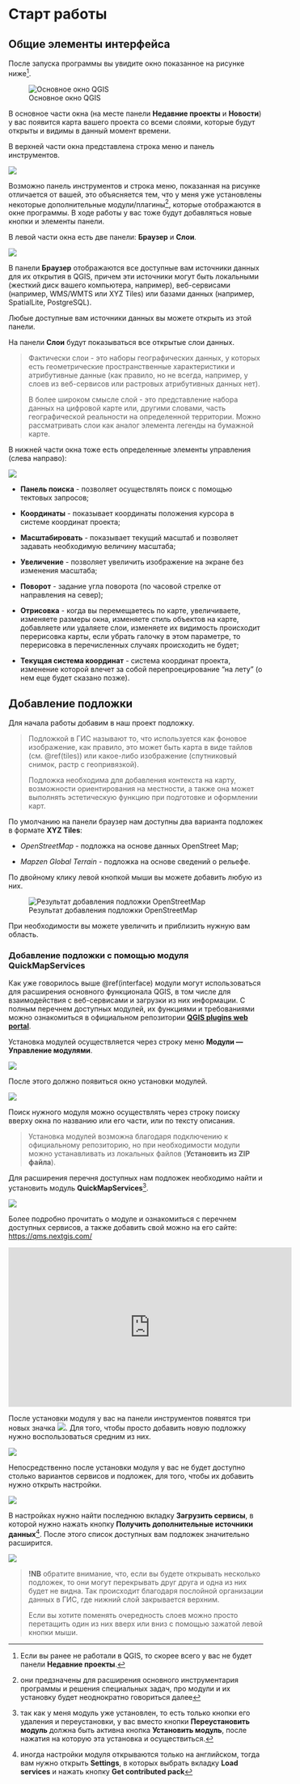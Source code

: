 # Старт работы {#start}

## Общие элементы интерфейса {#interface}

После запуска программы вы увидите окно показанное на рисунке ниже[^03-start-1].

[^03-start-1]: Если вы ранее не работали в QGIS, то скорее всего у вас не будет панели **Недавние проекты**.

![Основное окно QGIS](images/1.png)

В основное части окна (на месте панели **Недавние проекты** и **Новости**) у вас появится карта вашего проекта со всеми слоями, которые будут открыты и видимы в данный момент времени.

В верхней части окна представлена строка меню и панель инструментов.

![](images/2.png)

Возможно панель инструментов и строка меню, показанная на рисунке отличается от вашей, это объясняется тем, что у меня уже установлены некоторые дополнительные модули/плагины[^03-start-2], которые отображаются в окне программы. В ходе работы у вас тоже будут добавляться новые кнопки и элементы панели.

[^03-start-2]: они предзначены для расширения основного инструментария программы и решения специальных задач, про модули и их установку будет неоднократно говориться далее

В левой части окна есть две панели: **Браузер** и **Слои**.

![](images/3.png)

В панели **Браузер** отображаются все доступные вам источники данных для их открытия в QGIS, причем эти источники могут быть локальными (жесткий диск вашего компьютера, например), веб-сервисами (например, WMS/WMTS или XYZ Tiles) или базами данных (например, SpatialLite, PostgreSQL).

Любые доступные вам источники данных вы можете открыть из этой панели.

На панели **Слои** будут показываться все открытые слои данных.

> Фактически слои - это наборы географических данных, у которых есть геометрические пространственные характеристики и атрибутивные данные (как правило, но не всегда, например, у слоев из веб-сервисов или растровых атрибутивных данных нет).
>
> В более широком смысле слой - это представление набора данных на цифровой карте или, другими словами, часть географической реальности на определенной территории. Можно рассматривать слои как аналог элемента легенды на бумажной карте.

В нижней части окна тоже есть определенные элементы управления (слева направо):

![](images/4.png)

-   **Панель поиска** - позволяет осуществлять поиск с помощью тектовых запросов;

-   **Координаты** - показывает координаты положения курсора в системе координат проекта;

-   **Масштабировать** - показывает текущий масштаб и позволяет задавать необходимую величину масштаба;

-   **Увеличение** - позволяет увеличить изображение на экране без изменения масштаба;

-   **Поворот** - задание угла поворота (по часовой стрелке от направления на север);

-   **Отрисовка** - когда вы перемещаетесь по карте, увеличиваете, изменяете размеры окна, изменяете стиль объектов на карте, добавляете или удаляете слои, изменяете их видимость происходит перерисовка карты, если убрать галочку в этом параметре, то перерисовка в перечисленных случаях происходить не будет;

-   **Текущая система координат** - система координат проекта, изменение которой влечет за собой перепроецирование "на лету" (о нем еще будет сказано позже).

## Добавление подложки {#basemap}

Для начала работы добавим в наш проект подложку.

> Подложкой в ГИС называют то, что используется как фоновое изображение, как правило, это может быть карта в виде тайлов (см. \@ref(tiles)) или какое-либо изображение (спутниковый снимок, растр с геопривязкой).
>
> Подложка необходима для добавления контекста на карту, возможности ориентирования на местности, а также она может выполнять эстетическую функцию при подготовке и оформлении карт.

По умолчанию на панели браузер нам доступны два варианта подложек в формате **XYZ Tiles**:

-   *OpenStreetMap* - подложка на основе данных OpenStreet Map;

-   *Mapzen Global Terrain* - подложка на основе сведений о рельефе.

По двойному клику левой кнопкой мыши вы можете добавить любую из них.

![Результат добавления подложки OpenStreetMap](images/5.png)

При необходимости вы можете увеличить и приблизить нужную вам область.

### Добавление подложки с помощью модуля QuickMapServices {#QMS}

Как уже говорилось выше \@ref(interface) модули могут использоваться для расширения основного функционала QGIS, в том числе для взаимодействия с веб-сервисами и загрузки из них информации. С полным перечнем доступных модулей, их функциями и требованиями можно ознакомиться в официальном репозитории [**QGIS plugins web portal**](https://plugins.qgis.org/).

Установка модулей осуществляется через строку меню **Модули --- Управление модулями**.

![](images/6.png)

После этого должно появиться окно установки модулей.

![](images/7.png)

Поиск нужного модуля можно осуществлять через строку поиску вверху окна по названию или его части, или по тексту описания.

> Установка модулей возможна благодаря подключению к официальному репозиторию, но при необходимости модули можно устанавливать из локальных файлов (**Установить из ZIP файла**).

Для расширения перечня доступных нам подложек необходимо найти и установить модуль **QuickMapServices**[^03-start-3].

[^03-start-3]: так как у меня модуль уже установлен, то есть только кнопки его удаления и переустановки, у вас вместо кнопки **Переустановить модуль** должна быть активна кнопка **Установить модуль**, после нажатия на которую эта установка и осуществиться.

![](images/8.png)

Более подробно прочитать о модуле и ознакомиться с перечнем доступных сервисов, а также добавить свой можно на его сайте: <https://qms.nextgis.com/>

```{=html}
<iframe width="560" height="315" src="https://www.youtube.com/embed/lw_v0GlZzcE?si=XUOspMhzjY7zuhi_" title="YouTube video player" frameborder="0" allow="accelerometer; autoplay; clipboard-write; encrypted-media; gyroscope; picture-in-picture; web-share" allowfullscreen></iframe>
```
После установки модуля у вас на панели инструментов появятся три новых значка ![](images/9.png). Для того, чтобы просто добавить новую подложку нужно воспользоваться средним из них.

![](images/10.png)

Непосредственно после установки модуля у вас не будет доступно столько вариантов сервисов и подложек, для того, чтобы их добавить нужно открыть настройки.

![](images/11.png)

В настройках нужно найти последнюю вкладку **Загрузить сервисы**, в которой нужно нажать кнопку **Получить дополнительные источники данных**[^03-start-4]. После этого список доступных вам подложек значительно расширится.

[^03-start-4]: иногда настройки модуля открываются только на английском, тогда вам нужно открыть **Settings**, в которых выбрать вкладку **Load services** и нажать кнопку **Get contributed pack**

![](images/12.png)

> **!NB** обратите внимание, что, если вы будете открывать несколько подложек, то они могут перекрывать друг друга и одна из них будет не видна. Так происходит благодаря послойной организации данных в ГИС, где нижний слой закрывается верхним.
>
> Если вы хотите поменять очередность слоев можно просто перетащить один из них вверх или вниз с помощью зажатой левой кнопки мыши.
